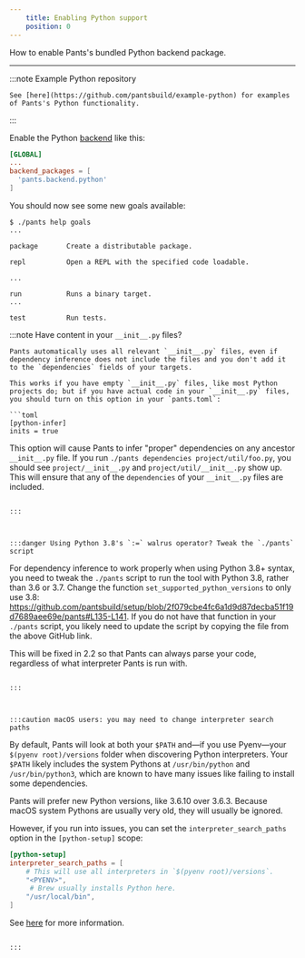 ```yaml
---
    title: Enabling Python support
    position: 0
---
```



How to enable Pants's bundled Python backend package.

---

:::note Example Python repository

```
See [here](https://github.com/pantsbuild/example-python) for examples of Pants's Python functionality.

```

:::

Enable the Python [backend](../../using-pants/concepts/backends.mdx) like this:

```toml title="pants.toml"
[GLOBAL]
...
backend_packages = [
  'pants.backend.python'
]
```

You should now see some new goals available:

```text title="Shell"
$ ./pants help goals
...

package       Create a distributable package.

repl          Open a REPL with the specified code loadable.

...

run           Runs a binary target.
...

test          Run tests.
```

:::note Have content in your `__init__.py` files?

````
Pants automatically uses all relevant `__init__.py` files, even if dependency inference does not include the files and you don't add it to the `dependencies` fields of your targets.

This works if you have empty `__init__.py` files, like most Python projects do; but if you have actual code in your `__init__.py` files, you should turn on this option in your `pants.toml`:

```toml
[python-infer]
inits = true
````

This option will cause Pants to infer "proper" dependencies on any ancestor `__init__.py` file. If you run `./pants dependencies project/util/foo.py`, you should see `project/__init__.py` and `project/util/__init__.py` show up. This will ensure that any of the `dependencies` of your `__init__.py` files are included.

```

:::



:::danger Using Python 3.8's `:=` walrus operator? Tweak the `./pants` script

```

For dependency inference to work properly when using Python 3.8+ syntax, you need to tweak the `./pants` script to run the tool with Python 3.8, rather than 3.6 or 3.7. Change the function `set_supported_python_versions` to only use 3.8: https://github.com/pantsbuild/setup/blob/2f079cbe4fc6a1d9d87decba51f19d7689aee69e/pants#L135-L141. If you do not have that function in your `./pants` script, you likely need to update the script by copying the file from the above GitHub link.

This will be fixed in 2.2 so that Pants can always parse your code, regardless of what interpreter Pants is run with.

```

:::



:::caution macOS users: you may need to change interpreter search paths

```

By default, Pants will look at both your `$PATH` and—if you use Pyenv—your `$(pyenv root)/versions` folder when discovering Python interpreters. Your `$PATH` likely includes the system Pythons at `/usr/bin/python` and `/usr/bin/python3`, which are known to have many issues like failing to install some dependencies.

Pants will prefer new Python versions, like 3.6.10 over 3.6.3. Because macOS system Pythons are usually very old, they will usually be ignored.

However, if you run into issues, you can set the `interpreter_search_paths` option in the `[python-setup]` scope:

```toml
[python-setup]
interpreter_search_paths = [
    # This will use all interpreters in `$(pyenv root)/versions`.
    "<PYENV>",
     # Brew usually installs Python here.
    "/usr/local/bin",
]
```

See [here](./interpreter-compatibility.mdx#changing-the-interpreter-search-path) for more information.

```

:::
```



